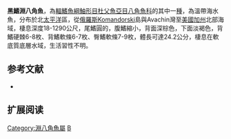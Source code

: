 {{Speciesbox
| name = 黑鰭淵八角魚
| image = 
| image_width = 250px
| status = NE
| status_system = IUCN3.1
| ordo [[鮋形目|鮋形目]] Scorpaeniformes
| genus = Bathyagonus
| species = nigripinnis
| authority = [[Gilbert|Gilbert]], 1890
| synonyms = 
}}

'''黑鰭淵八角魚'''，為[[輻鰭魚綱|輻鰭魚綱]][[鮋形目|鮋形目]][[杜父魚亞目|杜父魚亞目]][[八角魚科|八角魚科]]的其中一[[種|種]]，為溫帶海水魚，分布於北[[太平洋|太平洋]]區，從[[俄羅斯|俄羅斯]]Komandorski島與Avachin灣至[[美國|美國]][[加州|加州]]北部海域，棲息深度18-1290公尺，尾鰭圓的，腹鰭縮小，背面深棕色，下面淡褐色，背鰭硬棘6-8枚、背鰭軟條6-7枚、臀鰭軟條7-9枚，體長可達24.2公分，棲息在軟底質底層水域，生活習性不明。
==参考文献==
*{{FishBase_species|genus=Bathyagonus|species=nigripinnis|year=2014|month=5}}

== 扩展阅读 ==
{{refbegin}}
{{wikispecies-inline|Bathyagonus nigripinnis|黑鰭淵八角魚}}
{{refend}}

{{Wikispecies|Bathyagonus nigripinnis}}
{{Taxonbar|from=Q5095340}}

[[Category:淵八角魚屬|Category:淵八角魚屬]]
[[Category:1890年描述的魚類|B]]


{{魚類小作品}}